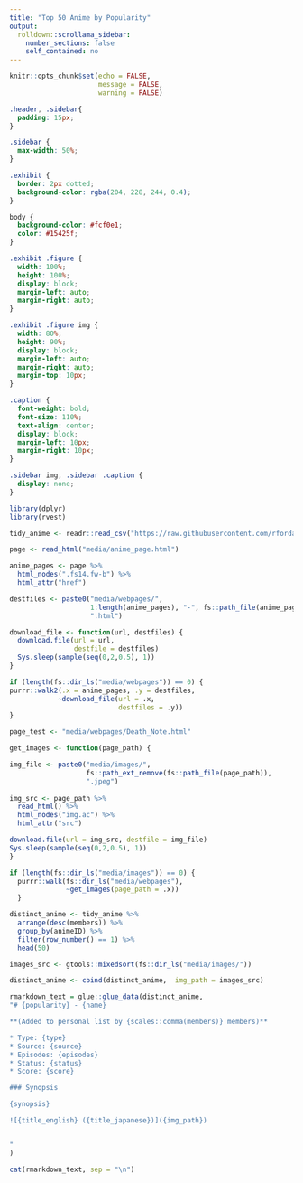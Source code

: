 ```yaml
---
title: "Top 50 Anime by Popularity"
output:
  rolldown::scrollama_sidebar:
    number_sections: false
    self_contained: no
---
```


```r
knitr::opts_chunk$set(echo = FALSE, 
                      message = FALSE, 
                      warning = FALSE)
```

```css
.header, .sidebar{
  padding: 15px;
}

.sidebar {
  max-width: 50%;
}

.exhibit {
  border: 2px dotted;
  background-color: rgba(204, 228, 244, 0.4);
}

body {
  background-color: #fcf0e1;
  color: #15425f;
}

.exhibit .figure {
  width: 100%;
  height: 100%;
  display: block;
  margin-left: auto;
  margin-right: auto;
}

.exhibit .figure img {
  width: 80%;
  height: 90%;
  display: block;
  margin-left: auto;
  margin-right: auto;
  margin-top: 10px;
}

.caption {
  font-weight: bold;
  font-size: 110%;
  text-align: center;
  display: block;
  margin-left: 10px;
  margin-right: 10px;
}

.sidebar img, .sidebar .caption {
  display: none;
}
```

```r
library(dplyr)
library(rvest)

tidy_anime <- readr::read_csv("https://raw.githubusercontent.com/rfordatascience/tidytuesday/master/data/2019/2019-04-23/tidy_anime.csv")

page <- read_html("media/anime_page.html")
```

```r
anime_pages <- page %>% 
  html_nodes(".fs14.fw-b") %>% 
  html_attr("href") 

destfiles <- paste0("media/webpages/",
                    1:length(anime_pages), "-", fs::path_file(anime_pages), 
                    ".html")

download_file <- function(url, destfiles) {
  download.file(url = url, 
                destfile = destfiles)
  Sys.sleep(sample(seq(0,2,0.5), 1))
}

if (length(fs::dir_ls("media/webpages")) == 0) {
purrr::walk2(.x = anime_pages, .y = destfiles,
            ~download_file(url = .x, 
                           destfiles = .y))
}

page_test <- "media/webpages/Death_Note.html"

get_images <- function(page_path) {

img_file <- paste0("media/images/", 
                   fs::path_ext_remove(fs::path_file(page_path)), 
                   ".jpeg")  
  
img_src <- page_path %>%
  read_html() %>% 
  html_nodes("img.ac") %>%
  html_attr("src")

download.file(url = img_src, destfile = img_file)
Sys.sleep(sample(seq(0,2,0.5), 1))
}

if (length(fs::dir_ls("media/images")) == 0) {
  purrr::walk(fs::dir_ls("media/webpages"),
              ~get_images(page_path = .x))
  }
```


```r
distinct_anime <- tidy_anime %>% 
  arrange(desc(members)) %>% 
  group_by(animeID) %>% 
  filter(row_number() == 1) %>% 
  head(50)

images_src <- gtools::mixedsort(fs::dir_ls("media/images/"))

distinct_anime <- cbind(distinct_anime,  img_path = images_src)
```

```r
rmarkdown_text = glue::glue_data(distinct_anime,
"# {popularity} - {name}

**(Added to personal list by {scales::comma(members)} members)** 

* Type: {type}  
* Source: {source} 
* Episodes: {episodes}
* Status: {status}
* Score: {score}

### Synopsis 

{synopsis} 

![{title_english} ({title_japanese})]({img_path})


"
)

cat(rmarkdown_text, sep = "\n")
```

